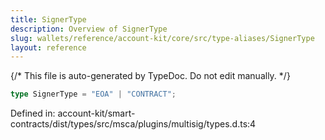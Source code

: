 ```yaml
---
title: SignerType
description: Overview of SignerType
slug: wallets/reference/account-kit/core/src/type-aliases/SignerType
layout: reference
---
```


{/* This file is auto-generated by TypeDoc. Do not edit manually. */}

```ts
type SignerType = "EOA" | "CONTRACT";
```

Defined in: account-kit/smart-contracts/dist/types/src/msca/plugins/multisig/types.d.ts:4
